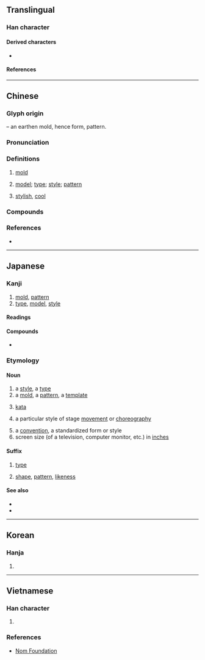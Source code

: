 {{character info}}
{{character info|0x2F855}}
==Translingual==

===Han character===
{{Han char|rn=32|rad=土|as=06|sn=9|four=12104|canj=MNG|ids=⿱刑土}}

====Derived characters====
* {{l|mul|[[𣕭]]}}

====References====
{{Han ref|kx=0227.280|dkj=05030|dj=0463.180|hdz=10436.110|uh=578B|ud=22411|bh=ABAC|bd=43948}}
{{Han ref|uh=2F855}}

----

==Chinese==
{{zh-forms|alt=坓}}

===Glyph origin===
{{Han etym}}
{{Han compound|刑|土|t2=earth|ls=psc|c1=p|c2=s}} – an earthen mold, hence form, pattern.

===Pronunciation===
{{zh-pron
|m=xíng
|m-s=
|c=jing4
|c-t=
|g=
|h=pfs=
|j=
|mb=
|md=hìng
|mn=ml,jj,tw:hêng
|mn-t=hêng5
|w=3hhin
|x=
|mc=y
|oc=y
|cat=n
}}

===Definitions===
{{head|zh|Han character}}

# {{zh-no-solo}} [[mold]]
# [[model]]; [[type]]; [[style]]; [[pattern]]
#: {{zh-x|血型|blood '''type'''}}
#: {{zh-x|表現型|pheno'''type'''}}
#: {{zh-x|基因型|geno'''type'''}}
# {{lb|zh|Cantonese}} [[stylish]], [[cool]]

===Compounds===
{{zh-der|人口轉型|句型|大型|大型油輪|巨型|定型|大型電腦|原型|型式|典型作風|大帶型|外型|意識型態|典型人物|心型|大型家電|型別轉換|小型股|公路類型|小型|中型|微型|典型足式|型錄|小型報|大型節目|大型企業|型態|型號|反叛型|典型|型鋼|林型|模型玩具|成型|整型|模型|模型飛機|碟型天線|石膏模型|核型|熱定型|生活型態|特型演員|流線型|新型|整型外科|體型|類型|蠟原型|舊型|題型|重型|雛型|臺型|網路型錄|造型|髮型|轉型|轉型期|臉型|血型|線型函數|丙型肝炎|C型肝炎|扮型|型男|身型|手型|步型}}

===References===
* {{R:yue:Hanzi}}

----

==Japanese==

===Kanji===
{{ja-kanji|rs=土06}}

# [[mold]], [[pattern]]
# [[type]], [[model]], [[style]]

====Readings====
{{ja-readings
|goon=ぎょう<ぎやう
|kanon=けい
|kun=かた-, -がた
|on=ケイ
}}

====Compounds====
* {{ja-r|模%型|も%けい}}

===Etymology===
{{ja-kanjitab|かた|yomi=k}}

====Noun====
{{ja-noun|かた}}

# a [[style]], a [[type]]
# a [[mold]], a [[pattern]], a [[template]]
# {{lb|ja|martial arts}} [[kata]] {{gloss|choreographed training exercises}}
# {{lb|ja|noh|kabuki}} a particular style of stage [[movement]] or [[choreography]]
# a [[convention]], a standardized form or style
# screen size (of a television, computer monitor, etc.) in [[inch]]es
#: {{ja-usex-inline|32'''型'''テレビ|32 '''かた''' テレビ|a 32-inch television}}

====Suffix====
{{ja-pos|suffix|がた}}

# [[type]]
#: {{ja-usex-inline|血液'''型'''|けつえき'''-がた'''|blood '''type'''}}
# [[shape]], [[pattern]], [[likeness]]
#: {{ja-usex-inline|ハート'''型'''|ハート'''-がた'''|heart-shaped}}
#: {{syn|ja|形|tr=-gata}}

====See also====
* {{pedia|lang=ja}}
* {{pedia|Kata}}

----

==Korean==

===Hanja===
{{ko-hanja|형}}

# {{rfdef|ko|sort=土06}}

----

==Vietnamese==

===Han character===
{{vi-readings|hanviet=hình|nom=hình|rs=土06}}

# {{rfdef|vi|sort=土06}}

===References===
* [http://nomfoundation.org/common/nom_details.php?codepoint=578B Nom Foundation]